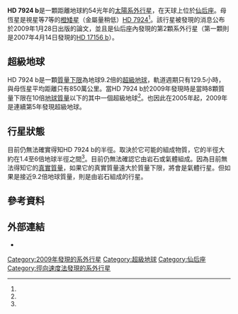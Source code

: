 {{Planetbox begin 
| name = [[Henry_Draper_catalogue|HD]] 7924 b
}} 
{{Planetbox image 
| image = PlanetQuest-HD7924b.png
| caption = HD 7924 b 的軌道與水星軌道（半徑0.38天文單位）比較。
}}
{{Planetbox star
| star = [[HD_7924|HD 7924]]
| constell = [[仙后座|仙后座]]
| RA = {{RA|01|21|59.11}}<ref name="van Leeuwen2007"/>
| DEC = {{DEC|+76|42|37.0}}<ref name="van Leeuwen2007"/>
| app_mag = 7.185
| dist_ly = 54.8 ± 0.3<ref name="van Leeuwen2007"/>
| dist_pc = 16.8 ± 0.1<ref name="van Leeuwen2007"/>
| class = K0V
}}
{{Planetbox orbit 
| semimajor = 0.057
| semimajor_gm = 8.5
| periastron = 0.047
| periastron_gm = 7.1
| apastron = 0.067
| apastron_gm = 10
| eccentricity = 0.17 ± 0.16
| period = 5.3978 ± 0.0015
| speed = 115
| arg_peri = 25 ± 60
| t_peri = 4727.27 ± 0.87
| semi-amp = 
}}
{{Planetbox character 
| minimum_mass = 0.029
| minimum_mass_earth = 9.2
}} 
{{Planetbox discovery 
| discovery_date = 2009年1月28日
| discoverers = Andrew W. Howard 等人
| discovery_method = [[都卜勒光譜學|都卜勒光譜學]]
| discovery_site = 
| discovery_status = 已發表論文<ref name="Howard2009"/>
}}
{{Planetbox reference
| star = HD+7924
| planet = b
}}
{{Planetbox end}}

'''HD 7924 b'''是一顆距離地球約54光年的[[太陽系外行星|太陽系外行星]]，在天球上位於[[仙后座|仙后座]]。母恆星是視星等7等的[[橙矮星|橙矮星]]（金屬量稍低）[[HD_7924|HD 7924]]<ref name="Howard2009"/>。該行星被發現的消息公布於2009年1月28日出版的論文，並且是仙后座內發現的第2顆系外行星（第一顆則是2007年4月14日發現的[[HD_17156_b|HD 17156 b]]）。

== 超級地球 ==
HD 7924 b是一顆[[質量下限|質量下限]]為地球9.2倍的[[超級地球|超級地球]]，軌道週期只有129.5小時，與母恆星平均距離只有850萬公里。當HD 7924 b於2009年發現時是當時8顆質量下限在10倍[[地球質量|地球質量]]以下的其中一個超級地球<ref name="Howard2009"/>。也因此在2005年起，2009年是連續第5年發現超級地球。

== 行星狀態 ==
目前仍無法確實得知HD 7924 b的半徑。取決於它可能的組成物質，它的半徑大約在1.4至6倍地球半徑之間<ref name="Howard2009"/>。目前仍無法確認它由岩石或氣體組成。因為目前無法得知它的[[真實質量|真實質量]]，如果它的真實質量遠大於質量下限，將會是氣體行星。但如果是接近9.2倍地球質量，則是由岩石組成的行星。

== 參考資料 ==
{{Reflist|colwidth=30em|refs=

<ref name="Howard2009">{{cite journal | title=The NASA-UC Eta-Earth Program. I. A Super-Earth Orbiting HD 7924 | url=http://iopscience.iop.org/0004-637X/696/1/75/fulltext/ | last1=Howard | first1=Andrew W. | last2=Johnson | first2=John Asher | last3=Marcy | first3=Geoffrey W. | last4=Fischer | first4=Debra A. | last5=Wright | first5=Jason T. | last6=Henry | first6=Gregory W. | last7=Giguere | first7=Matthew J. | last8=Isaacson | first8=Howard | last9=Valenti | first9=Jeff A. | display-authors=1 | journal=The Astrophysical Journal | volume=696 | issue=1 | pages=75–83 | date=2009 | arxiv=0901.4394 | bibcode=2009ApJ...696...75H | doi=10.1088/0004-637X/696/1/75 | access-date=2015-02-01 | archive-date=2020-06-16 | archive-url=https://web.archive.org/web/20200616142258/https://hkvalidate.perfdrive.com/captcha?ssa=8cde645a-fbe6-4f8e-84ba-d7158073e546&ssb=allfg1dldef4zh2h5am2l0e42&ssc=http%3A%2F%2Fiopscience.iop.org%2F0004-637X%2F696%2F1%2F75%2Ffulltext%2F&ssd=956888972788678&sse=egbhckb%40olf%40bin&ssf=cc394f5df125a4e3affc50704153e0e03202700c&ssg=403f5acb-1024-4417-b669-9a11776c5c55&ssh=796c9d04-d6dc-4544-848b-d0ee932ac232&ssi=5b87dcf2-8427-44da-ba4c-849a3051d2b5&ssj=e678dcd7-f250-42a1-b302-98a08ec561de&ssk=support%40shieldsquare.com&ssl=740018855404&ssm=00070030064333706223404146508974&ssn=94fe7d0f3584a5fad9ddb9125c5238d50a231161be58-668e-4099-8f8601&sso=14ea4af3-69eb211dfc099408e43d83dd1700c82108d68ed1fb0484c9&ssp=00801458611592280457159231365603701&ssq=76419871737818451666169439607372802014655&ssr=MjA3LjI0MS4yMzIuMTIx&sss=Chrome%2F5.0%20%28iPhone%3B%20U%3B%20CPU%20iPhone%20OS%203_0%20like%20Mac%20OS%20X%3B%20en-us%29%20AppleWebKit%2F528.18%20%28KHTML%2C%20like%20Gecko%29%20Version%2F4.0%20Mobile%2F7A341%20Safari%2F528.16&sst=python-requests%2F2.23.0&ssu=Chrome%2F5.0%20%28iPhone%3B%20U%3B%20CPU%20iPhone%20OS%203_0%20like%20Mac%20OS%20X%3B%20en-us%29%20AppleWebKit%2F528.18%20%28KHTML%2C%20like%20Gecko%29%20Version%2F4.0%20Mobile%2F7A341%20Safari%2F528.16&ssv=1t%40vnrul412%40m4o&ssw=&ssx=158404470180489&ssy=mmgpcnnefhahecbknccemlodgbfeddklnk%40gilob&ssz=1a9d70e9d15bc79 | dead-url=no }}</ref>

<ref name="van Leeuwen2007">{{cite journal |title=Validation of the new Hipparcos reduction |url=http://www.aanda.org/index.php?option=com_article&access=bibcode&Itemid=129&bibcode=2007A%2526A...474..653VFUL |last1=van Leeuwen |first1=F. |journal=Astronomy and Astrophysics |volume=474 |issue=2 |pages=653–664 |date=2007 |arxiv=0708.1752 |bibcode=2007A&A...474..653V |doi=10.1051/0004-6361:20078357 |deadurl=yes |archiveurl=https://web.archive.org/web/20160402233353/http://www.aanda.org/index.php?option=com_article&access=bibcode&Itemid=129&bibcode=2007A&A...474..653VFUL |archivedate=2016-04-02 |access-date=2015-02-01 }} [http://webviz.u-strasbg.fr/viz-bin/VizieR-5?-out.add=.&-source=I/311/hip2&recno=6365 Vizier catalog entry ] {{Wayback|url=http://webviz.u-strasbg.fr/viz-bin/VizieR-5?-out.add=.&-source=I%2F311%2Fhip2&recno=6365 |date=20190402114112 }}</ref>

}}

== 外部連結 ==

* {{Cite_web | url=http://media4.obspm.fr/exoplanets/base/planete.php?etoile=HD+7924&planete=b | title=HD 7924 b | work=Exoplanets | access-date=2015-02-01 | archive-url=https://web.archive.org/web/20120111195027/http://media4.obspm.fr/exoplanets/base/planete.php?etoile=HD+7924&planete=b | archive-date=2012-01-11 | dead-url=yes }}
{{Sky|01|21|59.1153|+|76|42|37.024|54.8}}
{{位于50-55光年范围内的恒星系统}}

[[Category:2009年發現的系外行星|Category:2009年發現的系外行星]]
[[Category:超級地球|Category:超級地球]]
[[Category:仙后座|Category:仙后座]]
[[Category:徑向速度法發現的系外行星|Category:徑向速度法發現的系外行星]]